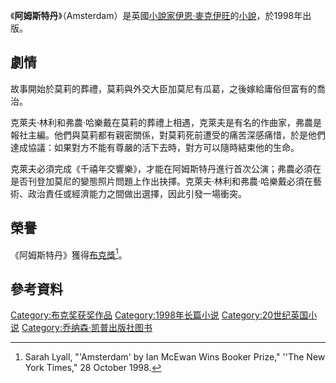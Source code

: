 {{infobox book | <!-- See [[Wikipedia:WikiProject_Novels|Wikipedia:WikiProject Novels]] or [[Wikipedia:WikiProject_Books|Wikipedia:WikiProject Books]] -->
| name          = Amsterdam 	
| title_orig    = 	
| translator    = 	
| image         = <!-- 檔案不存在 File:AmsterdamNovel.jpg ，可從英文維基百科取得 -->
| caption       = First edition cover
| author        = [[伊恩·麥克伊旺|伊恩·麥克伊旺]] 	
| illustrator   = 	
| cover_artist  = 	
| country       = 英國	
| language      = 英語
| series        = 	
| genre         = 	
| publisher     = Jonathan Cape	
| release_date  = 1 December 1998	
| english_release_date = 	
| media_type    = Print (hardback & paperback)	
| isbn          = ISBN 0-385-49424-6 	
| oclc= 42992366
| preceded_by   = [[愛無可忍|愛無可忍]]
| followed_by   = [[贖罪_(小說)|贖罪 (小說)]]
}}

《'''阿姆斯特丹'''》（Amsterdam）是英國[[小說家|小說家]][[伊恩·麥克伊旺|伊恩·麥克伊旺]]的[[小說|小說]]，於1998年出版。

==劇情==
故事開始於莫莉的葬禮，莫莉與外交大臣加莫尼有瓜葛，之後嫁給庸俗但富有的喬治。

克萊夫·林利和弗農·哈樂戴在莫莉的葬禮上相遇，克萊夫是有名的作曲家，弗農是報社主編。他們與莫莉都有親密關係，對莫莉死前遭受的痛苦深感痛惜，於是他們達成協議：如果對方不能有尊嚴的活下去時，對方可以隨時結束他的生命。

克萊夫必須完成《千禧年交響樂》，才能在阿姆斯特丹進行首次公演；弗農必須在是否刊登加莫尼的變態照片問題上作出抉擇。克萊夫·林利和弗農·哈樂戴必須在藝術、政治責任或經濟能力之間做出選擇，因此引發一場衝突。

==榮譽==
《阿姆斯特丹》獲得[[布克獎|布克獎]]<ref>Sarah Lyall, "'Amsterdam' by Ian McEwan Wins Booker Prize," ''The New York Times," 28 October 1998.</ref>。

==參考資料==
{{reflist}}

{{布克奖}}
{{Authority control}}
[[Category:布克奖获奖作品|Category:布克奖获奖作品]]
[[Category:1998年长篇小说|Category:1998年长篇小说]]
[[Category:20世纪英国小说|Category:20世纪英国小说]]
[[Category:乔纳森·凯普出版社图书|Category:乔纳森·凯普出版社图书]]